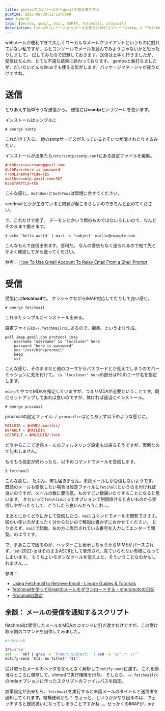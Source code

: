 ```yaml
---
title: gentooでコンソールからgmailを読み書きする
pubtime: 2015-08-30T21:12+0900
amp: hybrid
tags: [Gentoo, gmail, mail, SSMTP, fetchmail, procmail]
description: linuxのコンソールからメールを扱うためのコマンド「ssmtp」と「fetchmail」の紹介です。
---
```


webメールが便利すぎて久しくローカルなメールクライアントというものに触れていない私ですが、ふとコンソールでメールを読んでみようじゃないかと思ったりしまして。
試してみたので記録しておきます。送信は上手く行きましたが、受信はなんか、とても不満な結果に終わっております。
gentooと銘打ちましたが、だいたいどんなlinuxでも使える気がします。パッケージマネージャが違うだけですね。

# 送信
とりあえず簡単そうな送信から。
送信には**ssmtp**というツールを使います。

インストールはシンプルに
```
# emerge ssmtp
```
これだけで入る。
他のsmtpサービスが入っているとそいつが消されたりするみたい。

インストールが出来たら`/etc/ssmtp/ssmtp.conf`にある設定ファイルを編集。
``` toml
AuthUser=username@gmail.com
AuthPass=here is password
FromLineOverride=YES
mailhub=smtp.gmail.com:587
UseSTARTTLS=YES
```
こんな感じ。`AuthUser`と`AuthPass`は環境に合せてください。

sendmailとかが生きていると問題が起こるらしいのできちんと止めてください。

で、これだけで完了。
デーモンとかいう類のものではないらしいので、なんとそのままで動きます。
```
$ echo 'hello world' | mail -s 'subject' mailto@example.com
```
こんなもんで送信出来ます。便利だ。
なんの警告もなく送られるので宛て先とかよく確認してから送ってください。

参考： [How To Use Gmail Account To Relay Email From a Shell Prompt](http://www.cyberciti.biz/tips/linux-use-gmail-as-a-smarthost.html)

# 受信
受信には**fetchmail**で。
クラシックながらIMAP対応してたりして良い感じ。

```
# emerge fetchmail
```
これまたシンプルにインストール出来る。

設定ファイルは`~/.fetchmailrc`にあるので、編集。というより作成。
```
poll imap.gmail.com protocol imap
    username "username" is "localuser" here
    password "here is password"
    mda "/usr/bin/procmail"
    keep
    ssl
```
こんな感じ。そのままだと他のユーザからパスワードとか見えてしまうのでパーミッションに気を付けて。
`is "localuser" here`の部分はPCのユーザ名を指定します。

`mda`ってやつでMDAを指定していますが、つまりMDAが必要ということです。既にセットアップしてあれば良いのですが、無ければ適当にインストール。
```
# emerge procmail
```

procmailの設定ファイル`~/.procmailrc`はとりあえず以下のような感じに。
``` toml
MAILDIR = $HOME/.maildir/
DEFAULT = $MAILDIR
LOCKFILE = $MAILDIR/.lock
```
どうやらここで迷惑メールのフィルタリング設定も出来るそうですが、面倒なので何もしません。

もろもろ設定が終わったら、以下のコマンドでメールを受信します。
```
$ fetchmail
```
こんな感じ。
たぶん、何も届きません。未読メールしか受信しないようです。
既読のメールも受信したい場合は設定ファイルに`fetchall`というのを付ければ良いのですが、メールの数に要注意。ものすごい数届いたりすることになると思います。
かといって`fetchlimit`ってオプションで制限掛けると古いものから受信しやがったりして、どうしたら良いんだろうこれ…。

まあとにかくどうにかして受信したら、`mail`コマンドでメールを閲覧できます。
細かい使い方がまったく分からないので解説は書かずにおかせてください。
とりあえず、`mail`で起動、左の方に表示されている番号を入力してエンターで閲覧。のようです。

で、まあここで困るのが、ヘッダーごと表示しちゃうからMIMEがパースされず、iso-2022-jpはそのままASCIIとして表示され…見ていられない有様になってしまいます。
もうちょいモダンなツールを使えよと、そういうことなのかもしれません…。

参考：
- [Using Fetchmail to Retrieve Email - Linode Guides & Tutorials](https://www.linode.com/docs/email/clients/using-fetchmail-to-retrieve-email)
- [fetchmailを使ってGmailのメールをダウンロードする - mteramotoの日記](http://d.hatena.ne.jp/mteramoto/20091115/p1)
- [Procmailの設定](https://www.rcnp.osaka-u.ac.jp/Divisions/CN/computer/ibm/manual/procmail/setting_procmail.html)

## 余談： メールの受信を通知するスクリプト
fetchmailは受信したメールをMDAのコマンドに引き渡すわけですが、この受け取る側のコマンドを自作してみました。

``` bash
#!/bin/sh

IFS=$'\n'
set -- `nkf | grep -e 'From:\|Subject:' | sed -e 's/^.*: //'`
notify-send "${2:-no title}" "$1"
```
受け取ったメールのヘッダをなんとなく解析して`notify-send`に渡す。
これを適当なところに保存して、chmodで実行権限を付与。
そしたら、`~/.fetchmailrc`のmdaオプションに作ったスクリプトのファイルパスを指定。

無事設定が出来たら、`fetchmail`を実行すると未読メールのタイトルと送信者を通知してくれます。結構便利かも？
ちょっと、というかかなり困るのは、フェッチすると既読扱いになってしまうことですかね…。せっかくのIMAPが…orz

